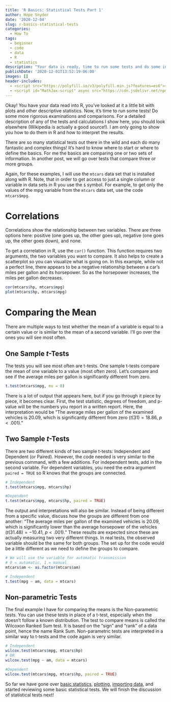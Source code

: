 ```yaml
---
title: 'R Basics: Statistical Tests Part 1'
author: Hope Snyder
date: '2020-12-04'
slug: r-basics-statistical-tests
categories:
  - How To
tags:
  - beginner
  - code
  - data
  - R
  - statistics
description: "Your data is ready, time to run some tests and do some inferencing!"
publishDate: '2020-12-01T13:52:19-06:00'
images: []
header-includes:
  - <script src="https://polyfill.io/v3/polyfill.min.js?features=es6"></script>
  - <script id="MathJax-script" async src="https://cdn.jsdelivr.net/npm/mathjax@3/es5/tex-mml-chtml.js"></script>
---
```


Okay!  You have your data read into R, you've looked at it a little bit with plots and other descriptive statistics.  Now, it's time to run some tests!  Do some more rigorous examinations and comparisons.  For a detailed description of any of the tests and calculations I show here, you should look elsewhere (Wikipedia is actually a good source!).  I am only going to show you how to do them in R and how to interpret the results.  

There are so many statistical tests out there in the wild and each do many fantastic and complex things!  It's hard to know where to start or where to define the basics.  For me the basics are comparing one or two sets of information.  In another post, we will go over tests that compare three or more groups.

Again, for these examples, I will use the `mtcars` data set that is installed along with R.  Note, that in order to get access to just a single column or variable in data sets in R you use the `$` symbol.  For example, to get only the values of the mpg variable from the `mtcars` data set, use the code `mtcars$mpg`.

# Correlations

Correlations show the relationship between two variables.  There are three options here: positive (one goes up, the other goes up), negative (one goes up, the other goes down), and none.

To get a correlation in R, use the `cor()` function.  This function requires two arguments, the two variables you want to compare.  It also helps to create a scatterplot so you can visualize what is going on.  In this example, while not a perfect line, there appears to be a negative relationship between a car's miles per gallon and its horsepower.  So as the horsepower increases, the miles per gallon decreases.

```r
cor(mtcars$hp, mtcars$mpg)
plot(mtcars$hp, mtcars$mpg)
```

# Comparing the Mean

There are multiple ways to test whether the mean of a variable is equal to a certain value or is similar to the mean of a second variable.  I'll go over the ones you will see most often.

## One Sample $t$-Tests
The tests you will see most often are t-tests.  One sample t-tests compare the mean of one variable to a value (most often zero).  Let's compare and see if the average miles per gallon is significantly different from zero.  

```r
t.test(mtcars$mpg, mu = 0)
```

There is a lot of output that appears here, but if you go through it piece by piece, it becomes clear.  First, the test statistic, degrees of freedom, and p-value will be the numbers you report in a written report.  Here, the interpretation would be "The average miles per gallon of the examined vehicles is $20.09$, which is significantly different from zero ($t(31)=18.86$, $p<.001$)."

## Two Sample $t$-Tests
There are two different kinds of two sample t-tests: Independent and Dependent (or Paired).  However, the code needed is very similar to the previous command, with a few additions.  For independent tests, add in the second variable.  For dependent variables, you need the extra argument `paired = TRUE` so R knows that the groups are connected.

```r
# Independent
t.test(mtcars$mpg, mtcars$hp)

#Dependent
t.test(mtcars$mpg, mtcars$hp, paired = TRUE)
```

The output and interpretations will also be similar.  Instead of being different from a specific value, discuss how the groups are different from one another:  "The average miles per gallon of the examined vehicles is $20.09$, which is significantly lower than the average horsepower of the vehicles ($t(31.48)=-10.41$, $p<.001$)."  These results are expected since these are actually measuring two very different things.  In real tests, the observed variable should be the same for both groups.  The set up for the code would be a little different as we need to define the groups to compare.

```r
# We will use the variable for automatic transmission
# 0 = automatic, 1 = manual
mtcars$am <- as.factor(mtcars$am)

# Independent
t.test(mpg ~ am, data = mtcars)
```

## Non-parametric Tests
The final example I have for comparing the means is the Non-parametric tests.  You can use these tests in place of a t-test, especially when the doesn't follow a known distribution.  The test to compare means is called the Wilcoxon Ranked Sum test.  It is based on the "sign" and "rank" of a data point, hence the name Rank Sum.  Non-parametric tests are interpreted in a similar way to t-tests and the code again is very similar.

```r
# Independent
wilcox.test(mtcars$mpg, mtcars$hp)
# OR
wilcox.test(mpg ~ am, data = mtcars)

#Dependent
wilcox.test(mtcars$mpg, mtcars$hp, paired = TRUE)
```

</div></div>
So far we have gone over [basic statistics](https://realmagic.netlify.app/posts/r-basics-descriptive-statistics/), [plotting](https://realmagic.netlify.app/posts/r-basics-plots/), [importing data](https://realmagic.netlify.app/posts/importing-data-into-r/), and started reviewing some basic statistical tests.  We will finish the discussion of statistical tests next! 